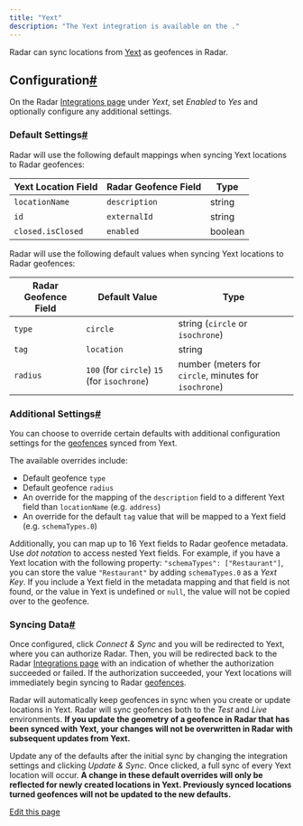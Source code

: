 ```yaml
---
title: "Yext"
description: "The Yext integration is available on the ."
---
```


Radar can sync locations from [Yext](http://www.yext.com) as geofences in Radar.

## []()Configuration[#](#configuration "Direct link to heading")

On the Radar [Integrations page](https://radar.com/dashboard/integrations) under *Yext*, set *Enabled* to *Yes* and optionally configure any additional settings.

### []()Default Settings[#](#default-settings "Direct link to heading")

Radar will use the following default mappings when syncing Yext locations to Radar geofences:

| Yext Location Field | Radar Geofence Field | Type    |
| ------------------- | -------------------- | ------- |
| `locationName`      | `description`        | string  |
| `id`                | `externalId`         | string  |
| `closed.isClosed`   | `enabled`            | boolean |

Radar will use the following default values when syncing Yext locations to Radar geofences:

| Radar Geofence Field | Default Value                               | Type                                                  |
| -------------------- | ------------------------------------------- | ----------------------------------------------------- |
| `type`               | `circle`                                    | string (`circle` or `isochrone`)                      |
| `tag`                | `location`                                  | string                                                |
| `radius`             | `100` (for `circle`) `15` (for `isochrone`) | number (meters for `circle`, minutes for `isochrone`) |

### []()Additional Settings[#](#additional-settings "Direct link to heading")

You can choose to override certain defaults with additional configuration settings for the [geofences](/geofences) synced from Yext.

The available overrides include:

* Default geofence `type`
* Default geofence `radius`
* An override for the mapping of the `description` field to a different Yext field than `locationName` (e.g. `address`)
* An override for the default `tag` value that will be mapped to a Yext field (e.g. `schemaTypes.0`)

Additionally, you can map up to 16 Yext fields to Radar geofence metadata. Use *dot notation* to access nested Yext fields. For example, if you have a Yext location with the following property: `"schemaTypes": ["Restaurant"]`, you can store the value `"Restaurant"` by adding `schemaTypes.0` as a *Yext Key*. If you include a Yext field in the metadata mapping and that field is not found, or the value in Yext is undefined or `null`, the value will not be copied over to the geofence.

### []()Syncing Data[#](#syncing-data "Direct link to heading")

Once configured, click *Connect & Sync* and you will be redirected to Yext, where you can authorize Radar. Then, you will be redirected back to the Radar [Integrations page](https://radar.com/dashboard/integrations) with an indication of whether the authorization succeeded or failed. If the authorization succeeded, your Yext locations will immediately begin syncing to Radar [geofences](/geofences).

Radar will automatically keep geofences in sync when you create or update locations in Yext. Radar will sync geofences both to the *Test* and *Live* environments. **If you update the geometry of a geofence in Radar that has been synced with Yext, your changes will not be overwritten in Radar with subsequent updates from Yext.**

Update any of the defaults after the initial sync by changing the integration settings and clicking *Update & Sync*. Once clicked, a full sync of every Yext location will occur. **A change in these default overrides will only be reflected for newly created locations in Yext. Previously synced locations turned geofences will not be updated to the new defaults.**

[Edit this page](https://github.com/radarlabs/docs/edit/main/docs/integrations/yext.mdx)

